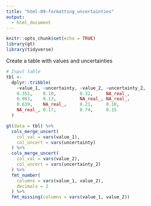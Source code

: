 ```yaml
---
title: "html-09-formatting_uncertainties"
output:
  - html_document
---
```


```r
knitr::opts_chunk$set(echo = TRUE)
library(gt)
library(tidyverse)
```

Create a table with values and uncertainties

```r
# Input table
tbl <-
  dplyr::tribble(
    ~value_1, ~uncertainty, ~value_2, ~uncertainty_2,
    0.352,    0.10,         0.32,     NA_real_,
    0.983,    0.13,         NA_real_, NA_real_,
    0.639,    NA_real_,     0.21,     0.10,
    NA_real_, 0.17,         0.74,     0.15
  )
```

```r
gt(data = tbl) %>%
  cols_merge_uncert(
    col_val = vars(value_1),
    col_uncert = vars(uncertainty)
  ) %>%
  cols_merge_uncert(
    col_val = vars(value_2),
    col_uncert = vars(uncertainty_2)
  ) %>%
  fmt_number(
    columns = vars(value_1, value_2),
    decimals = 2
  ) %>%
  fmt_missing(columns = vars(value_1, value_2))
```
